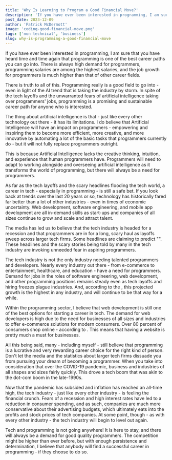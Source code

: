 ```yaml
---
title: 'Why Is Learning to Program a Good Financial Move?'
description: 'If you have ever been interested in programming, I am sure that you have heard time and time again that programming is one of the best career paths you can go into. There is always high demand for programmers, programming salaries are among the highest salaries, and the job growth for programmers is much higher than that of other career fields.'
post_date: 2023-12-09
author: 'Patrick McDermott'
image: 'coding-good-financial-move.png'
tags: ['non technical', 'business']
slug: why-is-programming-a-good-financial-move
---
```



If you have ever been interested in programming, I am sure that you have heard time and time again that programming is one of the best career paths you can go into. There is always high demand for programmers, programming salaries are among the highest salaries, and the job growth for programmers is much higher than that of other career fields.

There is truth to all of this. Programming really is a good field to go into - even in light of the AI trend that is taking the industry by storm. In spite of the tech layoffs and the unwarranted fears of artificial intelligence taking over programmers' jobs, programming is a promising and sustainable career path for anyone who is interested.

The thing about artificial intelligence is that - just like every other technology out there - it has its limitations. I do believe that Artificial Intelligence will have an impact on programmers - empowering and inspiring them to become more efficient, more creative, and more innovative by automating a lot of the basic tasks that programmers currently do - but it will not fully replace programmers outright.

This is because Artificial Intelligence lacks the creative thinking, intuition, and experience that human programmers have. Programmers will need to adapt to working alongside and overseeing artificial intelligence as it transforms the world of programming, but there will always be a need for programmers.

As far as the tech layoffs and the scary headlines flooding the tech world, a career in tech - especially in programming - is still a safe bet. If you look back at trends over the last 20 years or so, technology has historically fared far better than a lot of other industries - even in times of economic uncertainty. Web development, software engineering, and mobile app development are all in-demand skills as start-ups and companies of all sizes continue to grow and scale and attract talent.

The media has led us to believe that the tech industry is headed for a recession and that programmers are in for a long, scary haul as layoffs sweep across larger tech firms. Some headlines are claiming to predict "<Link isExternal href="https://slate.com/technology/2022/11/amazon-facebook-twitter-layoffs-silicon-valley-boom-bust.html" text="The End of Silicon Valley’s twenty-year boom" />". These headlines and the scary stories being told by many in the tech industry are invoking unneeded fear in aspiring programmers.

The tech industry is not the only industry needing talented programmers and developers. Nearly every industry out there - from e-commerce to entertainment, healthcare, and education - have a need for programmers. Demand for jobs in the roles of software engineering, web development, and other programming positions remains steady even as tech layoffs and hiring freezes plague industries. And, according to the <Link isExternal href="https://www.bls.gov/ooh/computer-and-information-technology/software-developers.htm" text="Bureau of Labor Statistics" />, this projected growth is the highest in any industry, and will continue to be that way for a while.

Within the programming sector, I believe that web development is still one of the best options for starting a career in tech. The demand for web developers is high due to the need for businesses of all sizes and industries to offer e-commerce solutions for modern consumers. Over 80 percent of consumers shop online - according to <Link isExternal href="https://www.statista.com/statistics/1192578/worldwide-share-of-consumers-that-shop-online/#:~:text=In%202020%2C%20a%20total%20of,buying%20items%20on%20the%20internet." text="Statista" />. This means that having a website is pretty much a must for businesses.

All this being said, many - including myself - still believe that programming is a lucrative and very rewarding career choice for the right kind of person. Don't let the media and the statistics about larger tech firms dissuade you from pursuing your dream of becoming a programmer. When you take into consideration that over the COVID-19 pandemic, business and industries of all shapes and sizes <Link isExternal href="https://www.cnn.com/2023/01/22/tech/big-tech-pandemic-hiring-layoffs/index.html#:~:text=Major%20tech%20companies%20have%20grown%20larger%20during%20the%20Covid%2D19%20pandemic&text=Note%3A%20Percentage%20change%20derived%20from,second%20quarter%20for%20those%20years." text="shifted to online services" /> fairly quickly. This drove a tech boom that was akin to the dot-com boom in the late-1990s.

Now that the pandemic has subsided and inflation has reached an all-time high, the tech industry - just like every other industry - is feeling the financial crunch. Fears of a recession and high interest rates have led to a reduction in consumer spending, and as such, companies are much more conservative about their advertising budgets, which ultimately eats into the profits and stock prices of tech companies. At some point, though - as with every other industry - the tech industry will begin to level out again.

Tech and programming is not going anywhere! It is here to stay, and there will always be a demand for good quality programmers. The competition might be higher than ever before, but with enough persistence and determination, I believe that anybody will find a successful career in programming - if they choose to do so.
